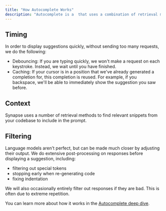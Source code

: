```yaml
---
title: "How Autocomplete Works"
description: "Autocomplete is a  that uses a combination of retrieval methods and response processing techniques. The system can be understood in roughly three parts."
---
```


## Timing

In order to display suggestions quickly, without sending too many requests, we do the following:

- Debouncing: If you are typing quickly, we won't make a request on each keystroke. Instead, we wait until you have finished.
- Caching: If your cursor is in a position that we've already generated a completion for, this completion is reused. For example, if you backspace, we'll be able to immediately show the suggestion you saw before.

## Context

Synapse uses a number of retrieval methods to find relevant snippets from your codebase to include in the prompt.

## Filtering

Language models aren't perfect, but can be made much closer by adjusting their output. We do extensive post-processing on responses before displaying a suggestion, including:

- filtering out special tokens
- stopping early when re-generating code
- fixing indentation

We will also occasionally entirely filter out responses if they are bad. This is often due to extreme repetition.

You can learn more about how it works in the [Autocomplete deep dive](/customization/models#autocomplete).
